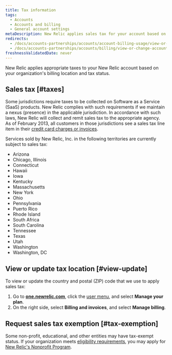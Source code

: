 ```yaml
---
title: Tax information
tags:
  - Accounts
  - Accounts and billing
  - General account settings
metaDescription: New Relic applies sales tax for your account based on your location.
redirects:
  - /docs/accounts-partnerships/accounts/account-billing-usage/view-or-change-account-tax-information
  - /docs/accounts-partnerships/accounts/billing/view-or-change-account-tax-information
freshnessValidatedDate: never
---
```


New Relic applies appropriate taxes to your New Relic account based on your organization's billing location and tax status.

## Sales tax [#taxes]

Some jurisdictions require taxes to be collected on Software as a Service (SaaS) products. New Relic complies with such requirements if we maintain a nexus (presence) in the applicable jurisdiction. In accordance with such laws, New Relic will collect and remit sales tax to the appropriate agency. As of February 2013, all customers in those jurisdictions see a sales tax line item in their [credit card charges or invoices](/docs/accounts-partnerships/accounts/account-billing-usage/invoices-receipts).

Services sold by New Relic, Inc. in the following territories are currently subject to sales tax:

* Arizona
* Chicago, Illinois
* Connecticut
* Hawaii
* Iowa
* Kentucky
* Massachusetts
* New York
* Ohio
* Pennsylvania
* Puerto Rico
* Rhode Island
* South Africa
* South Carolina
* Tennessee
* Texas
* Utah
* Washington
* Washington, DC

## View or update tax location [#view-update]

To view or update the country and postal (ZIP) code that we use to apply sales tax:

1. Go to **[one.newrelic.com](https://one.newrelic.com)**, click the [user menu](/docs/accounts/accounts-billing/general-account-settings/intro-account-settings), and select **Manage your plan**.
2. On the right side, select **Billing and invoices**, and select **Manage billing**.

## Request sales tax exemption [#tax-exemption]

Some non-profit, educational, and other entities may have tax-exempt status. If your organization meets [eligibility requirements](/docs/accounts-partnerships/accounts/account-billing-usage/eligibility-guidelines-new-relic-nonprofit-program), you may apply for [New Relic's Nonprofit Program](http://newrelic.com/nonprofit).
